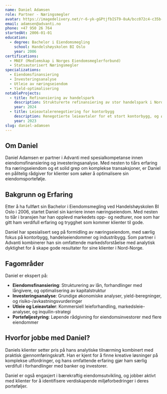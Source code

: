 ```yaml
---
name: Daniel Adamsen
role: Partner - Næringsmegler
avatar: https://imagedelivery.net/r-6-yk-gGPtjfbIST9-8uA/bcc072c4-c35b-443b-cbc1-968474964800/public
email: adamsen@advanti.no
phone: +47 950 26 764
startedAt: 2006-01-01
education:
  - degree: Bachelor i Eiendomsmegling
    school: Handelshøyskolen BI Oslo
    year: 2006
certifications:
  - MNEF (Medlemskap i Norges Eiendomsmeglerforbund)
  - Statsautorisert Næringsmegler
specializations:
  - Eiendomsfinansiering
  - Investeringsanalyse
  - Utleie av næringseiendom
  - Yield-optimalisering
notableProjects:
  - title: Refinansiering av handelspark
    description: Strukturerte refinansiering av stor handelspark i Nordland, og forhandlet frem attraktive betingelser med norske og internasjonale långivere.
    year: 2024
  - title: Leieavtalerenegotiering for kontorbygg
    description: Renegotierte leieavtaler for et stort kontorbygg, og økte kontantstrømmen med 18% gjennom strategiske forbedringer og nyforhandlinger.
    year: 2023
slug: daniel-adamsen
---
```


## Om Daniel

Daniel Adamsen er partner i Advanti med spesialkompetanse innen eiendomsfinansiering og investeringsanalyse. Med nesten to tiårs erfaring fra næringseiendom og et solid grep om komplekse transaksjoner, er Daniel en pålitelig rådgiver for klienter som søker å optimalisere sin eiendomsportefølje.

## Bakgrunn og Erfaring

Etter å ha fullført sin Bachelor i Eiendomsmegling ved Handelshøyskolen BI Oslo i 2006, startet Daniel sin karriere innen næringseiendom. Med nesten to tiår i bransjen har han opplevd markedets opp- og nedturer, noe som har gitt ham verdifull erfaring og trygghet som kommer klienter til gode.

Daniel har spesialisert seg på formidling av næringseiendom, med særlig fokus på kontorbygg, handelseiendommer og industribygg. Som partner i Advanti kombinerer han sin omfattende markedsforståelse med analytisk dyktighet for å skape gode resultater for sine klienter i Nord-Norge.

## Fagområder

Daniel er ekspert på:

- **Eiendomsfinansiering**: Strukturering av lån, forhandlinger med långivere, og optimalisering av kapitalstruktur
- **Investeringsanalyse**: Grundige økonomiske analyser, yield-beregninger, og risiko-/avkastningsvurderinger
- **Utleie og Leieavtaler**: Kommersiell leieforhandling, markedsleie-analyser, og inquilin-strategi
- **Porteføljestyring**: Løpende rådgivning for eiendomsinvestorer med flere eiendommer

## Hvorfor jobbe med Daniel?

Daniels klienter setter pris på hans analytiske tilnærming kombinert med praktisk gjennomføringskraft. Han er kjent for å finne kreative løsninger på komplekse utfordringer, og hans omfattende erfaring gjør ham særlig verdifull i forhandlinger med banker og investorer.

Daniel er også engasjert i bærekraftig eiendomsutvikling, og jobber aktivt med klienter for å identifisere verdiskapende miljøforbedringer i deres porteføljer.
